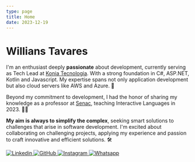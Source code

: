 ```yaml
---
type: page
title: Home
date: 2023-12-19
---
```



# Willians  Tavares

I'm an enthusiast deeply **passionate** about development, currently serving as Tech Lead at [Konia Tecnologia](https://konia.com.br/). With a strong foundation in C#, ASP.NET, Kotlin and Javascript. My expertise spans not only application development but also cloud servers like AWS and Azure. 🚀

Beyond my commitment to development, I had the honor of sharing my knowledge as a professor at [Senac](https://www.sp.senac.br/), teaching Interactive Languages in 2023. 👨‍🎓

**My aim is always to simplify the complex**, seeking smart solutions to challenges that arise in software development. I'm excited about collaborating on challenging projects, applying my experience and passion to craft innovative and efficient solutions. 🛠

<div 
  className="center-icons"
  >
  <a href="https://www.linkedin.com/in/willians-tavares95/" >
    <img
      src="images/linkedin-icon.png"
      alt="Linkedin"
      width={60}
      height={60}
    />
  </a> 

  <a href="https://github.com/willsTavares">
    <img 
      src="images/github_icon.png"
      alt="GitHub"
      width={60}
      height={60}
      priority
    />
  </a> 
  <a href="https://www.instagram.com/hot.wills/">
    <img 
      src="images/instagram_icon.png"
      alt="Instagram"
      width={60}
      height={60}
      priority
    />
  </a>
  <a href="https://api.whatsapp.com/send?phone=5511943206420">
    <img 
      src="images/whatsapp_icon.png"
      alt="Whatsapp"
      width={60}
      height={30}
      priority
    />
  </a>
</div>
